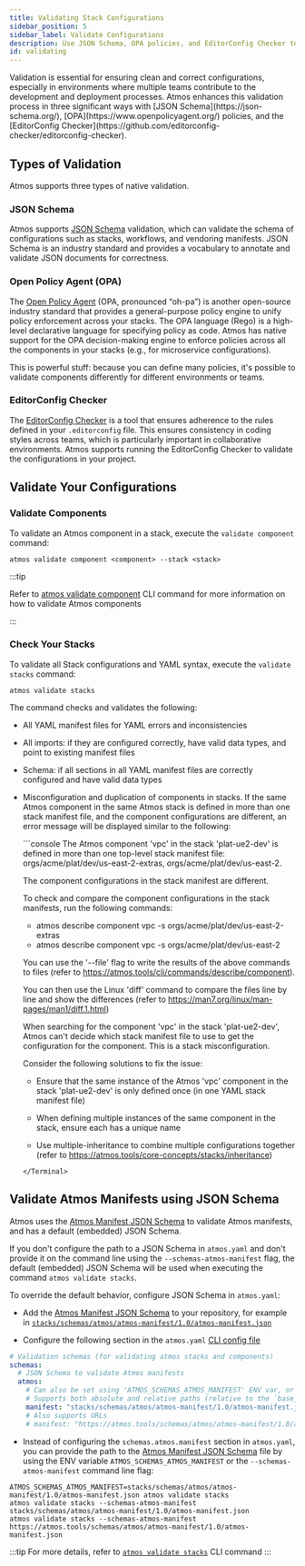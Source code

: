 ```yaml
---
title: Validating Stack Configurations
sidebar_position: 5
sidebar_label: Validate Configurations
description: Use JSON Schema, OPA policies, and EditorConfig Checker to validate Components.
id: validating
---
```


<Intro>
Validation is essential for ensuring clean and correct configurations, especially in environments where multiple teams contribute
to the development and deployment processes.
Atmos enhances this validation process in three significant ways with [JSON Schema](https://json-schema.org/), [OPA](https://www.openpolicyagent.org/) policies, and the [EditorConfig Checker](https://github.com/editorconfig-checker/editorconfig-checker).
</Intro>

## Types of Validation

Atmos supports three types of native validation.

### JSON Schema

Atmos supports [JSON Schema](https://json-schema.org/) validation, which can validate the schema of configurations such as stacks, workflows, and vendoring manifests.
JSON Schema is an industry standard and provides a vocabulary to annotate and validate JSON documents for correctness.

### Open Policy Agent (OPA)

The [Open Policy Agent](https://www.openpolicyagent.org/docs/latest/) (OPA, pronounced “oh-pa”) is another open-source industry standard that provides
a general-purpose policy engine to unify policy enforcement across your stacks.
The OPA language (Rego) is a high-level declarative language for specifying policy as code.
Atmos has native support for the OPA decision-making engine to enforce policies across all the components in your stacks (e.g., for microservice configurations).

This is powerful stuff: because you can define many policies, it's possible to validate components differently for different environments or teams.

### EditorConfig Checker

The [EditorConfig Checker](https://github.com/editorconfig-checker/editorconfig-checker) is a tool that ensures adherence to the rules defined in your `.editorconfig` file. This ensures consistency in coding styles across teams, which is particularly important in collaborative environments. Atmos supports running the EditorConfig Checker to validate the configurations in your project.

## Validate Your Configurations

### Validate Components

To validate an Atmos component in a stack, execute the `validate component` command:

```shell
atmos validate component <component> --stack <stack>
```

:::tip

Refer to [atmos validate component](/cli/commands/validate/component) CLI command for more information on how to validate Atmos components

:::

### Check Your Stacks

To validate all Stack configurations and YAML syntax, execute the `validate stacks` command:

```shell
atmos validate stacks
```

The command checks and validates the following:

- All YAML manifest files for YAML errors and inconsistencies

- All imports: if they are configured correctly, have valid data types, and point to existing manifest files

- Schema: if all sections in all YAML manifest files are correctly configured and have valid data types

- Misconfiguration and duplication of components in stacks. If the same Atmos component in the same Atmos stack is
  defined in more than one stack manifest file, and the component configurations are different, an error message will
  be displayed similar to the following:

  <Terminal title="atmos validate stacks">
    ```console
    The Atmos component 'vpc' in the stack 'plat-ue2-dev' is defined in more than one
    top-level stack manifest file: orgs/acme/plat/dev/us-east-2-extras, orgs/acme/plat/dev/us-east-2.

    The component configurations in the stack manifest are different.

    To check and compare the component configurations in the stack manifests, run the following commands:
    - atmos describe component vpc -s orgs/acme/plat/dev/us-east-2-extras
    - atmos describe component vpc -s orgs/acme/plat/dev/us-east-2

    You can use the '--file' flag to write the results of the above commands to files
    (refer to https://atmos.tools/cli/commands/describe/component).

    You can then use the Linux 'diff' command to compare the files line by line and show the differences
    (refer to https://man7.org/linux/man-pages/man1/diff.1.html)

    When searching for the component 'vpc' in the stack 'plat-ue2-dev', Atmos can't decide which
    stack manifest file to use to get the configuration for the component. This is a stack misconfiguration.

    Consider the following solutions to fix the issue:

    - Ensure that the same instance of the Atmos 'vpc' component in the stack 'plat-ue2-dev'
      is only defined once (in one YAML stack manifest file)

    - When defining multiple instances of the same component in the stack,
      ensure each has a unique name

    - Use multiple-inheritance to combine multiple configurations together
      (refer to https://atmos.tools/core-concepts/stacks/inheritance)
    ```
  </Terminal>

## Validate Atmos Manifests using JSON Schema

Atmos uses the [Atmos Manifest JSON Schema](pathname:///schemas/atmos/atmos-manifest/1.0/atmos-manifest.json) to validate Atmos manifests, and has a default (embedded) JSON Schema.

If you don't configure the path to a JSON Schema in `atmos.yaml` and don't provide it on the command line using the `--schemas-atmos-manifest` flag,
the default (embedded) JSON Schema will be used when executing the command `atmos validate stacks`.

To override the default behavior, configure JSON Schema in `atmos.yaml`:

- Add the [Atmos Manifest JSON Schema](pathname:///schemas/atmos/atmos-manifest/1.0/atmos-manifest.json) to your repository, for example
in  [`stacks/schemas/atmos/atmos-manifest/1.0/atmos-manifest.json`](https://github.com/cloudposse/atmos/blob/master/examples/quick-start-advanced/stacks/schemas/atmos/atmos-manifest/1.0/atmos-manifest.json)

- Configure the following section in the `atmos.yaml` [CLI config file](/cli/configuration)

```yaml title="atmos.yaml"
# Validation schemas (for validating atmos stacks and components)
schemas:
  # JSON Schema to validate Atmos manifests
  atmos:
    # Can also be set using 'ATMOS_SCHEMAS_ATMOS_MANIFEST' ENV var, or '--schemas-atmos-manifest' command-line arguments
    # Supports both absolute and relative paths (relative to the `base_path` setting in `atmos.yaml`)
    manifest: "stacks/schemas/atmos/atmos-manifest/1.0/atmos-manifest.json"
    # Also supports URLs
    # manifest: "https://atmos.tools/schemas/atmos/atmos-manifest/1.0/atmos-manifest.json"
```

- Instead of configuring the `schemas.atmos.manifest` section in `atmos.yaml`, you can provide the path to
the [Atmos Manifest JSON Schema](pathname:///schemas/atmos/atmos-manifest/1.0/atmos-manifest.json) file by using the ENV variable `ATMOS_SCHEMAS_ATMOS_MANIFEST`
or the `--schemas-atmos-manifest` command line flag:

```shell
ATMOS_SCHEMAS_ATMOS_MANIFEST=stacks/schemas/atmos/atmos-manifest/1.0/atmos-manifest.json atmos validate stacks
atmos validate stacks --schemas-atmos-manifest stacks/schemas/atmos/atmos-manifest/1.0/atmos-manifest.json
atmos validate stacks --schemas-atmos-manifest https://atmos.tools/schemas/atmos/atmos-manifest/1.0/atmos-manifest.json
```

:::tip
For more details, refer to [`atmos validate stacks`](/cli/commands/validate/stacks) CLI command
:::
